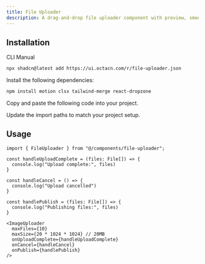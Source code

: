 ```yaml
---
title: File Uploader
description: A drag-and-drop file uploader component with preview, smooth animations, and progress tracking.
---
```



<ComponentPreview
  name="file-uploader"
  className="[&_.preview>[data-orientation=vertical]]:sm:max-w-[80%] **:[.preview]:min-h-[630px] **:[pre]:h-[630px]"
  description="An accordion with three items"
  align="start"
/>

## Installation

<CodeTabs>

<TabsList>
  <TabsTrigger value="cli">CLI</TabsTrigger>
  <TabsTrigger value="manual">Manual</TabsTrigger>
</TabsList>

<TabsContent value="cli">

```bash
npx shadcn@latest add https://ui.octacn.com/r/file-uploader.json
```

</TabsContent>

<TabsContent value="manual">

<Steps>

<Step>Install the following dependencies:</Step>

```bash
npm install motion clsx tailwind-merge react-dropzone
```

<Step>Copy and paste the following code into your project.</Step>

<ComponentSource name="utils" title="lib/utils.ts" />
<ComponentSource name="file-uploader" title="components/file-uploader.tsx" />

<Step>Update the import paths to match your project setup.</Step>

</Steps>

</TabsContent>

</CodeTabs>

## Usage

```tsx showLineNumbers
import { FileUploader } from "@/components/file-uploader";
```

```tsx showLineNumbers
const handleUploadComplete = (files: File[]) => {
  console.log("Upload complete:", files)
}

const handleCancel = () => {
  console.log("Upload cancelled")
}

const handlePublish = (files: File[]) => {
  console.log("Publishing files:", files)
}

```

```tsx showLineNumbers
<ImageUploader
  maxFiles={10}
  maxSize={20 * 1024 * 1024} // 20MB
  onUploadComplete={handleUploadComplete}
  onCancel={handleCancel}
  onPublish={handlePublish}
/>
```

